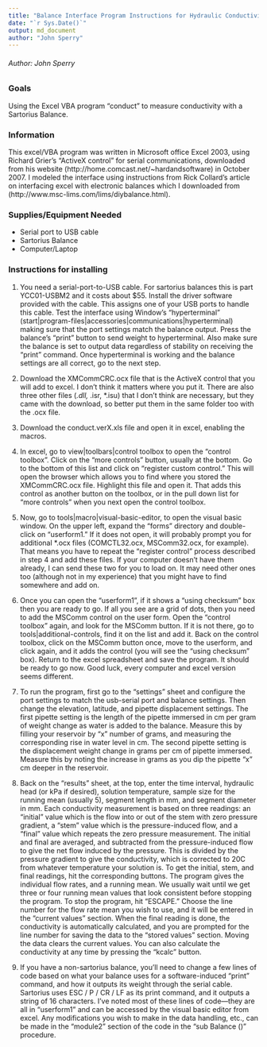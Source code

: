 ---
title: "Balance Interface Program Instructions for Hydraulic Conductivity"
date: "`r Sys.Date()`"
output: md_document
author: "John Sperry"
---

###### Author: John Sperry

### Goals

Using the Excel VBA program "conduct" to measure conductivity with a Sartorius Balance.

### Information

This excel/VBA program was written in Microsoft office Excel 2003, using Richard Grier's "ActiveX control" for serial communications, downloaded from his website (http://home.comcast.net/~hardandsoftware) in October 2007. I modeled the interface using instructions from Rick Collard's article on interfacing excel with electronic balances which I downloaded from (http://www.msc-lims.com/lims/diybalance.html).

### Supplies/Equipment Needed

* Serial port to USB cable
* Sartorius Balance
* Computer/Laptop  


### Instructions for installing


1. You need a serial-port-to-USB cable. For sartorius balances this is part YCC01-USBM2 and it costs about $55. Install the driver software provided with the cable. This assigns one of your USB ports to handle this cable. Test the interface using Window's "hyperterminal" (start|program-files|accessories|communications|hyperterminal) making sure that the port settings match the balance output. Press the balance's "print" button to send weight to hyperterminal. Also make sure the balance is set to output data regardless of stability on receiving the "print" command. Once hyperterminal is working and the balance settings are all correct, go to the next step.  

2. Download the XMCommCRC.ocx  file that is the ActiveX control that you will add to excel. I don't think it matters where you put it. There are also three other files (*.dll, *.isr, *.isu) that I don't think are necessary, but they came with the download, so better put them in the same folder too with the .ocx file.  

3. Download the conduct.verX.xls file and open it in excel, enabling the macros.  

4. In excel, go to view|toolbars|control toolbox to open the "control toolbox". Click on the "more controls" button, usually at the bottom. Go to the bottom of this list and click on "register custom control." This will open the browser which allows you to find where you stored the XMCommCRC.ocx file. Highlight this file and open it. That adds this control as another button on the toolbox, or in the pull down list for "more controls" when you next open the control toolbox.  

5. Now, go to tools|macro|visual-basic-editor, to open the visual basic window. On the upper left, expand the "forms" directory and double-click on "userform1." If it does not open, it will probably prompt you for additional *.ocx files (COMCTL32.ocx, MSComm32.ocx, for example).  That means you have to repeat the "register control" process described in step 4 and add these files. If your computer doesn't have them already, I can send these two for you to load on. It may need other ones too (although not in my experience) that you might have to find somewhere and add on.  

6. Once you can open the "userform1", if it shows a "using checksum" box then you are ready to go. If all you see are a grid of dots, then you need to add the MSComm control on the user form. Open the "control toolbox" again, and look for the MSComm button. If it is not there, go to tools|additional-controls, find it on the list and add it. Back on the control toolbox, click on the MSComm button once, move to the userform, and click again, and it adds the control (you will see the "using checksum" box). Return to the excel spreadsheet and save the program. It should be ready to go now. Good luck, every computer and excel version seems different.  

6. To run the program, first go to the "settings" sheet and configure the port settings to match the usb-serial port and balance settings. Then change the elevation, latitude, and pipette displacement settings. The first pipette setting is the length of the pipette immersed in cm per gram of weight change as water is added to the balance. Measure this by filling your reservoir by "x" number of grams, and measuring the corresponding rise in water level in cm. The second pipette setting is the displacement weight change in grams per cm of pipette immersed. Measure this by noting the increase in grams as  you dip the pipette "x" cm deeper in the reservoir.  

7. Back on the "results" sheet, at the top, enter the time interval, hydraulic head (or kPa if desired), solution temperature,  sample size for the running mean (usually 5), segment length in mm, and segment diameter in mm. Each conductivity measurement is based on three readings: an "initial" value which is the flow into or out of the stem with zero pressure gradient, a "stem" value which is the pressure-induced flow, and a "final" value which repeats the zero pressure measurement. The initial and final are averaged, and subtracted from the pressure-induced flow to give the net flow induced by the pressure. This is divided by the pressure gradient to give the conductivity, which is corrected to 20C from whatever temperature your solution is. To get the initial, stem, and final readings, hit the corresponding buttons. The program gives the individual flow rates, and a running mean. We usually wait until we get three or four running mean values that look consistent before stopping the program. To stop the program, hit "ESCAPE." Choose the line number for the flow rate mean you wish to use, and it will be entered in the "current values" section. When the final reading is done, the conductivity is automatically calculated, and you are prompted for the line number for saving the data to the "stored values" section. Moving the data clears the current values. You can also calculate the conductivity at any time by pressing the "kcalc" button.   

8. If you have a non-sartorius balance, you'll need to change a few lines of code based on what your balance uses for a software-induced "print" command, and how it outputs its weight through the serial cable. Sartorius uses ESC / P / CR / LF as its print command, and it outputs a string of 16 characters.  I've noted most of these lines of code—they are all in "userform1" and can be accessed by the visual basic editor from excel. Any modifications you wish to make in the data handling, etc., can be made in the "module2" section of the code in the "sub Balance ()" procedure.  
